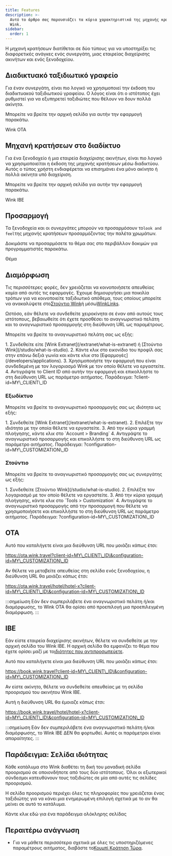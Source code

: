 ```yaml
---
title: Features
description: >-
  Αυτό το άρθρο σας παρουσιάζει τα κύρια χαρακτηριστικά της μηχανής κρατήσεων
  Wink.
sidebar:
  order: 1
---
```


Η μηχανή κρατήσεων διατίθεται σε δύο τύπους για να υποστηρίξει τις διαφορετικές ανάγκες ενός συνεργάτη, μιας εταιρείας διαχείρισης ακινήτων και ενός ξενοδοχείου.

## Διαδικτυακό ταξιδιωτικό γραφείο

Για έναν συνεργάτη, είναι πιο λογικό να χρησιμοποιεί την έκδοση του διαδικτυακού ταξιδιωτικού γραφείου. Ο λόγος είναι ότι ο ιστότοπος έχει ρυθμιστεί για να εξυπηρετεί ταξιδιώτες που θέλουν να δουν πολλά ακίνητα.

Μπορείτε να βρείτε την αρχική σελίδα για αυτήν την εφαρμογή παρακάτω.

<LinkButton href="https://ota.wink.travel/home" variant="secondary" icon="external" target="_blank">
  Wink OTA
</LinkButton>


## Μηχανή κρατήσεων στο διαδίκτυο

Για ένα ξενοδοχείο ή μια εταιρεία διαχείρισης ακινήτων, είναι πιο λογικό να χρησιμοποιείται η έκδοση της μηχανής κρατήσεων μέσω διαδικτύου. Αυτός ο τύπος χρήστη ενδιαφέρεται να επισημάνει ένα μόνο ακίνητο ή πολλά ακίνητα υπό διαχείριση.

Μπορείτε να βρείτε την αρχική σελίδα για αυτήν την εφαρμογή παρακάτω.

<LinkButton href="https://book.wink.travel/home?client-id=client-1∓configuration-id=d906a163-5cee-4198-a170-2bedf2407f5f" variant="secondary" icon="external" target="_blank">
  Wink IBE
</LinkButton>


## Προσαρμογή

Τα ξενοδοχεία και οι συνεργάτες μπορούν να προσαρμόσουν το`look and feel`της μηχανής κρατήσεων προσαρμόζοντας την παλέτα χρωμάτων.

Δοκιμάστε να προσαρμόσετε το θέμα σας στο περιβάλλον δοκιμών για προγραμματιστές παρακάτω.

<LinkButton href="https://docs.wink.travel/web-component" variant="secondary" icon="external" target="_blank">
  Θέμα
</LinkButton>


## Διαμόρφωση

Τις περισσότερες φορές, δεν χρειάζεται να κοινοποιήσετε απευθείας καμία από αυτές τις εφαρμογές. Έχουμε δημιουργήσει μια ποικιλία τρόπων για να κοινοποιείτε ταξιδιωτικό απόθεμα, τους οποίους μπορείτε να ανακαλύψετε στο[Στούντιο Wink](/studio/what-is-studio)ή μέσω[WinkLinks](/link-manager/wink-links).

Ωστόσο, εάν θέλετε να συνδεθείτε χειροκίνητα σε έναν από αυτούς τους ιστότοπους, βεβαιωθείτε ότι έχετε προσθέσει το αναγνωριστικό πελάτη και το αναγνωριστικό προσαρμογής στη διεύθυνση URL ως παραμέτρους.

Μπορείτε να βρείτε το αναγνωριστικό πελάτη σας ως εξής:

<Steps>
  1. Συνδεθείτε είτε [Wink Extranet](/extranet/what-is-extranet) ή [Στούντιο Wink](/studio/what-is-studio).
  2. Κάντε κλικ στο εικονίδιο του προφίλ σας στην επάνω δεξιά γωνία και κάντε κλικ στο [Εφαρμογές](/developers/applications).
  3. Χρησιμοποιήστε την εφαρμογή που είναι συνδεδεμένη με τον λογαριασμό Wink με τον οποίο θέλετε να εργαστείτε.
  4. Αντιγράψτε το Client ID από αυτήν την εφαρμογή και επικολλήστε το στη διεύθυνση URL ως παράμετρο αιτήματος. Παράδειγμα: ?client-id=MY\_CLIENT\_ID
</Steps>


### Εξωδίκτυο

Μπορείτε να βρείτε το αναγνωριστικό προσαρμογής σας ως ιδιότητα ως εξής:

<Steps>
  1. Συνδεθείτε [Wink Extranet](/extranet/what-is-extranet).
  2. Επιλέξτε την ιδιότητα με την οποία θέλετε να εργαστείτε.
  3. Από την κύρια γραμμή πλοήγησης, κάντε κλικ στο `Account > Branding`
  4. Αντιγράψτε το αναγνωριστικό προσαρμογής και επικολλήστε το στη διεύθυνση URL ως παράμετρο αιτήματος. Παράδειγμα: ?configuration-id=MY\_CUSTOMIZATION\_ID
</Steps>


### Στούντιο

Μπορείτε να βρείτε το αναγνωριστικό προσαρμογής σας ως συνεργάτης ως εξής:

<Steps>
  1. Συνδεθείτε [Στούντιο Wink](/studio/what-is-studio).
  2. Επιλέξτε τον λογαριασμό με τον οποίο θέλετε να εργαστείτε.
  3. Από την κύρια γραμμή πλοήγησης, κάντε κλικ στο `Tools > Customization`
  4. Αντιγράψτε το αναγνωριστικό προσαρμογής από την προσαρμογή που θέλετε να χρησιμοποιήσετε και επικολλήστε το στη διεύθυνση URL ως παράμετρο αιτήματος. Παράδειγμα: ?configuration-id=MY\_CUSTOMIZATION\_ID
</Steps>


## OTA

Αυτό που καταλήγετε είναι μια διεύθυνση URL που μοιάζει κάπως έτσι:

https://ota.wink.travel?client-id=MY\_CLIENT\_ID\&configuration-id=MY\_CUSTOMIZATION\_ID

Αν θέλετε να μεταβείτε απευθείας στη σελίδα ενός ξενοδοχείου, η διεύθυνση URL θα μοιάζει κάπως έτσι:

https://ota.wink.travel/hotel/hotel-x?client-id=MY\_CLIENT\_ID\&configuration-id=MY\_CUSTOMIZATION\_ID

:::σημείωση
Εάν δεν συμπεριλάβετε ένα αναγνωριστικό πελάτη ή/και διαμόρφωσης, το Wink OTA θα ορίσει από προεπιλογή μια προεπιλεγμένη διαμόρφωση.
:::

## ΙΒΕ

Εάν είστε εταιρεία διαχείρισης ακινήτων, θέλετε να συνδεθείτε με την αρχική σελίδα του Wink IBE. Η αρχική σελίδα θα εμφανίζει το θέμα που έχετε ορίσει μαζί με το[ιδιότητες που αντιπροσωπεύετε](/studio/agency-representation).

Αυτό που καταλήγετε είναι μια διεύθυνση URL που μοιάζει κάπως έτσι:

https://book.wink.travel?client-id=MY\_CLIENT\_ID\&configuration-id=MY\_CUSTOMIZATION\_ID

Αν είστε ακίνητο, θέλετε να συνδεθείτε απευθείας με τη σελίδα προορισμού του ακινήτου Wink IBE.

Αυτή η διεύθυνση URL θα έμοιαζε κάπως έτσι:

https://book.wink.travel/hotel/hotel-x?client-id=MY\_CLIENT\_ID\&configuration-id=MY\_CUSTOMIZATION\_ID

:::σημείωση
Εάν δεν συμπεριλάβετε ένα αναγνωριστικό πελάτη ή/και διαμόρφωσης, το Wink IBE ΔΕΝ θα φορτωθεί. Αυτές οι παράμετροι είναι απαραίτητες.
:::

## Παράδειγμα: Σελίδα ιδιότητας

Κάθε κατάλυμα στο Wink διαθέτει τη δική του μοναδική σελίδα προορισμού σε οποιονδήποτε από τους δύο ιστότοπους. Όλοι οι εξωτερικοί σύνδεσμοι κατευθύνουν τους ταξιδιώτες σε μία από αυτές τις σελίδες προορισμού.

Η σελίδα προορισμού περιέχει όλες τις πληροφορίες που χρειάζεται ένας ταξιδιώτης για να κάνει μια ενημερωμένη επιλογή σχετικά με το αν θα μείνει σε αυτό το κατάλυμα.

<LinkButton href="https://res.cloudinary.com/traveliko/image/upload/v1725851770/academy/hotel-sensai.jpg" variant="secondary" icon="external" target="_blank">
  Κάντε κλικ εδώ για ένα παράδειγμα ολόκληρης σελίδας
</LinkButton>


## Περαιτέρω ανάγνωση

* Για να μάθετε περισσότερα σχετικά με όλες τις υποστηριζόμενες παραμέτρους αιτήματος, διαβάστε το[Κουμπί Κράτηση Τώρα](/guides/the-book-now-button).


